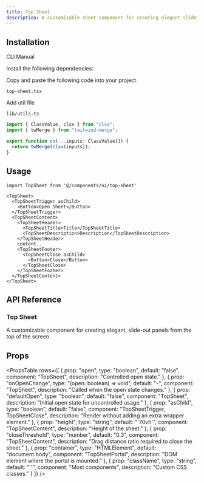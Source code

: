 ```yaml
---
title: Top Sheet
description: A customizable sheet component for creating elegant slide-out interfaces.
---
```


<ComponentPreview
  name="topsheet-demo"
  className=""
  description=""
/>

## Installation

<Tabs defaultValue="cli" className="w-full">
  <TabsList>
    <TabsTrigger value="cli">CLI</TabsTrigger>
    <TabsTrigger value="manual">Manual</TabsTrigger>
  </TabsList>
  <TabsContent value="cli">
    <PkgOptions name="top-sheet" />
  </TabsContent>
  <TabsContent value="manual">
    <Steps>

<Step>Install the following dependencies:</Step>
<DepsOptions name="framer-motion" />


<Step>Copy and paste the following code into your project.</Step>
<p>
  <code>top-sheet.tsx</code>
</p>
<ComponentSource name="top-sheet" />

<Step>Add util file</Step>

<p>
  <code>lib/utils.ts</code>
</p>

```jsx
import { ClassValue, clsx } from "clsx";
import { twMerge } from "tailwind-merge";

export function cn(...inputs: ClassValue[]) {
  return twMerge(clsx(inputs));
}
```

</Steps>
  </TabsContent>
</Tabs>

## Usage

```tsx
import TopSheet from '@/components/ui/top-sheet'
```

```tsx
<TopSheet>
  <TopSheetTrigger asChild>
    <Button>Open Sheet</Button>
  </TopSheetTrigger>
  <TopSheetContent>
    <TopSheetHeader>
      <TopSheetTitle>Title</TopSheetTitle>
      <TopSheetDescription>Description</TopSheetDescription>
    </TopSheetHeader>
    content..
    <TopSheetFooter>
      <TopSheetClose asChild>
        <Button>Close</Button>
      </TopSheetClose>
    </TopSheetFooter>
  </TopSheetContent>
</TopSheet>
```


## API Reference

### Top Sheet

A customizable component for creating elegant, slide-out panels from the top of the screen.

## Props

<PropsTable
  rows={[
    { prop: "open", type: "boolean", default: "false", component: "TopSheet", description: "Controlled open state." },
    { prop: "onOpenChange", type: "(open: boolean) => void", default: "-", component: "TopSheet", description: "Called when the open state changes." },
    { prop: "defaultOpen", type: "boolean", default: "false", component: "TopSheet", description: "Initial open state for uncontrolled usage." },
    { prop: "asChild", type: "boolean", default: "false", component: "TopSheetTrigger, TopSheetClose", description: "Render without adding an extra wrapper element." },
    { prop: "height", type: "string", default: "'70vh'", component: "TopSheetContent", description: "Height of the sheet." },
    { prop: "closeThreshold", type: "number", default: "0.3", component: "TopSheetContent", description: "Drag distance ratio required to close the sheet." },
    { prop: "container", type: "HTMLElement", default: "document.body", component: "TopSheetPortal", description: "DOM element where the portal is mounted." },
    { prop: "className", type: "string", default: "''", component: "Most components", description: "Custom CSS classes." }
  ]}
/>


